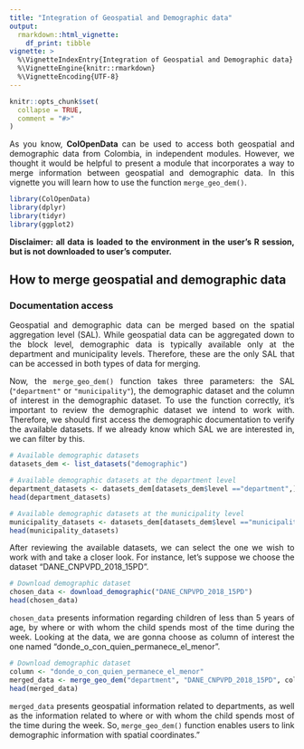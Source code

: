 ```yaml
---
title: "Integration of Geospatial and Demographic data"
output: 
  rmarkdown::html_vignette:
    df_print: tibble
vignette: >
  %\VignetteIndexEntry{Integration of Geospatial and Demographic data}
  %\VignetteEngine{knitr::rmarkdown}
  %\VignetteEncoding{UTF-8}
---
```


```r
knitr::opts_chunk$set(
  collapse = TRUE,
  comment = "#>"
)
```

::: {style="text-align: justify;"}
As you know, **ColOpenData** can be used to access both geospatial and demographic data from Colombia, in independent modules. However, we thought it would be helpful to present a module that incorporates a way to merge information between geospatial and demographic data. In this vignette you will learn how to use the function `merge_geo_dem()`.
:::

```r
library(ColOpenData)
library(dplyr)
library(tidyr)
library(ggplot2)
```

::: {style="text-align: justify;"}
**Disclaimer: all data is loaded to the environment in the user's R session, but is not downloaded to user's computer.**
:::

## How to merge geospatial and demographic data

### Documentation access

::: {style="text-align: justify;"}
Geospatial and demographic data can be merged based on the spatial aggregation level (SAL). While geospatial data can be aggregated down to the block level, demographic data is typically available only at the department and municipality levels. Therefore, these are the only SAL that can be accessed in both types of data for merging.

Now, the `merge_geo_dem()` function takes three parameters: the SAL (`"department"` or `"municipality"`), the demographic dataset and the column of interest in the demographic dataset. To use the function correctly, it's important to review the demographic dataset we intend to work with. Therefore, we should first access the demographic documentation to verify the available datasets. If we already know which SAL we are interested in, we can filter by this.

```r
# Available demographic datasets 
datasets_dem <- list_datasets("demographic")

# Available demographic datasets at the department level
department_datasets <- datasets_dem[datasets_dem$level =="department",]
head(department_datasets)

# Available demographic datasets at the municipality level
municipality_datasets <- datasets_dem[datasets_dem$level =="municipality",]
head(municipality_datasets)
```

After reviewing the available datasets, we can select the one we wish to work with and take a closer look. For instance, let's suppose we choose the dataset "DANE_CNPVPD_2018_15PD".

```r
# Download demographic dataset 
chosen_data <- download_demographic("DANE_CNPVPD_2018_15PD")
head(chosen_data)
```

`chosen_data` presents information regarding children of less than 5 years of age, by where or with whom the child spends most of the time during the week. Looking at the data, we are gonna choose as column of interest the one named "donde_o_con_quien_permanece_el_menor".

```r
# Download demographic dataset 
column <- "donde_o_con_quien_permanece_el_menor"
merged_data <- merge_geo_dem("department", "DANE_CNPVPD_2018_15PD", column)
head(merged_data)
```

`merged_data` presents geospatial information related to departments, as well as the information related to where or with whom the child spends most of the time during the week. So, `merge_geo_dem()` function enables users to link demographic information with spatial coordinates."
:::
